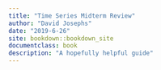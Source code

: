 ```yaml
---
title: "Time Series Midterm Review"
author: "David Josephs"
date: "2019-6-26"
site: bookdown::bookdown_site
documentclass: book
description: "A hopefully helpful guide"
---
```

